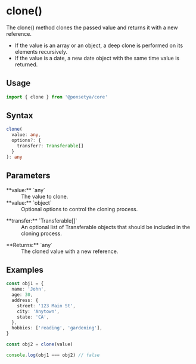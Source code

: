 
# <Badge function /> clone()

The clone() method clones the passed value and returns it with a new reference.

- If the value is an array or an object, a deep clone is performed on its elements recursively.
- If the value is a date, a new date object with the same time value is returned.

## Usage

```ts copy
import { clone } from '@ponsetya/core'
```

## Syntax

```ts
clone(
  value: any,
  options?: {
    transfer?: Transferable[]
  }
): any
```

## Parameters

<dl>
  <dt>**value:** `any`</dt>
  <dd>The value to clone.</dd>
  <dt>**value:** `object`</dt>
  <dd>Optional options to control the cloning process.</dd>
  <dl>
    <dt>**transfer:** `Transferable[]`</dt>
    <dd>
      An optional list of Transferable objects that should be included in the
      cloning process.
    </dd>
  </dl>
  <dt>**Returns:** `any`</dt>
  <dd>The cloned value with a new reference.</dd>
</dl>

## Examples

```ts copy
const obj1 = {
  name: 'John',
  age: 30,
  address: {
    street: '123 Main St',
    city: 'Anytown',
    state: 'CA',
  },
  hobbies: ['reading', 'gardening'],
}

const obj2 = clone(value)

console.log(obj1 === obj2) // false
```
